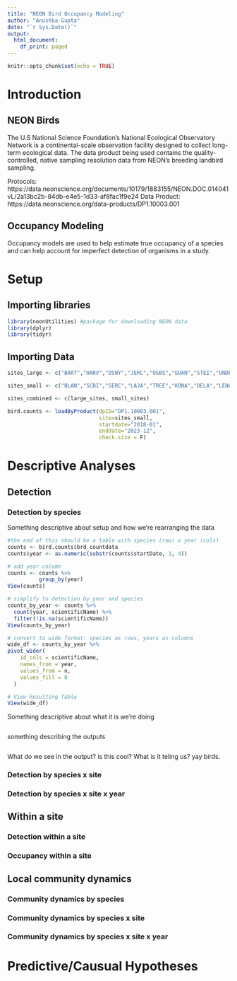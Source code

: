 ```yaml
---
title: "NEON Bird Occupancy Modeling"
author: "Anushka Gupta"
date: "`r Sys.Date()`"
output:
  html_document:
    df_print: paged
---
```


```r
knitr::opts_chunk$set(echo = TRUE)
```

# Introduction
## NEON Birds
The U.S National Science Foundation's National Ecological Observatory Network is a continental-scale observation facility designed to collect long-term ecological data. 
The data product being used contains the quality-controlled, native sampling resolution data from NEON's breeding landbird sampling. 

Protocols: https://data.neonscience.org/documents/10179/1883155/NEON.DOC.014041vL/2a13bc2b-84db-e4e5-1d33-af8fac1f9e24
Data Product: https://data.neonscience.org/data-products/DP1.10003.001


## Occupancy Modeling
Occupancy models are used to help estimate true occupancy of a species and can help account for imperfect detection of organisms in a study. 

# Setup
## Importing libraries
```r
library(neonUtilities) #package for downloading NEON data 
library(dplyr)
library(tidyr)
```

## Importing Data
```r
sites_large <- c("BART","HARV","DSNY","JERC","OSBS","GUAN","STEI","UNDE","KONZ","UKFS","GRSM","MLBS","ORNL","TALL","WOOD","CPER","RMNP","CLBJ","OAES","YELL","MOAB","NIWO","JORN","SRER","ONAQ","WREF","SJER","TEAK","BARR","BONA","DEJU","HEAL")

sites_small <- c("BLAN","SCBI","SERC","LAJA","TREE","KONA","DELA","LENO","DCFS","NOGP","STER","ABBY","SOAP","TOOL","PUUM")

sites_combined <- c(large_sites, small_sites)

bird.counts <- loadByProduct(dpID="DP1.10003.001",
                             site=sites_small,
                             startdate="2018-01",
                             enddate="2023-12",
                             check.size = F)

```

# Descriptive Analyses
## Detection
### Detection by species
Something descriptive about setup and how we're rearranging the data
```r
#the end of this should be a table with species (row) x year (cols)
counts <- bird.counts$brd_countdata
counts$year <- as.numeric(substr(counts$startDate, 1, 4)) 

# add year column
counts <- counts %>% 
          group_by(year)
View(counts)

# simplify to detection by year and species
counts_by_year <- counts %>%
  count(year, scientificName) %>% 
  filter(!is.na(scientificName))
View(counts_by_year)

# convert to wide format: species as rows, years as columns
wide_df <- counts_by_year %>% 
pivot_wider(
    id_cols = scientificName,       
    names_from = year, 
    values_from = n,
    values_fill = 0
  )

# View Resulting Table
View(wide_df)
```

Something descriptive about what it is we're doing
```r

```

something describing the outputs
```r

```

What do we see in the output? is this cool? What is it teling us? yay birds.

### Detection by species x site
### Detection by species x site x year

## Within a site
### Detection within a site
### Occupancy within a site

## Local community dynamics
### Community dynamics by species
### Community dynamics by species x site
### Community dynamics by species x site x year

# Predictive/Causual Hypotheses
